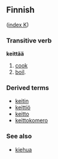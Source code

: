 ==Finnish==
([[Wiktionary:Finnish_index_k|index K]])

===Transitive verb===
'''keittää'''

# [[cook]]
# [[boil]].

===Derived terms===
*[[keitin]]
*[[keittiö]]
*[[keitto]]
*[[keittokomero]]

===See also===
*[[kiehua]]
